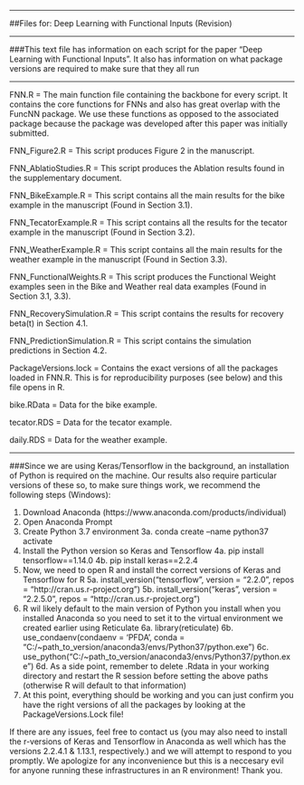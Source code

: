 ---------------------------------------------------------------

##Files for: Deep Learning with Functional Inputs (Revision)

---------------------------------------------------------------

###This text file has information on each script for the paper "Deep Learning with Functional Inputs". It also has information on what package versions are required to make sure that they all run

---------------------------------------------------------------

FNN.R = The main function file containing the backbone for every script. It contains the core functions for FNNs and also has great overlap with the FuncNN package. We use these functions as opposed to the associated package because the package was developed after this paper was initially submitted.

FNN_Figure2.R = This script produces Figure 2 in the manuscript.

FNN_AblatioStudies.R = This script produces the Ablation results found in the supplementary document.

FNN_BikeExample.R = This script contains all the main results for the bike example in the manuscript (Found in Section 3.1).

FNN_TecatorExample.R = This script contains all the results for the tecator example in the manuscript (Found in Section 3.2).

FNN_WeatherExample.R = This script contains all the main results for the weather example in the manuscript (Found in Section 3.3).

FNN_FunctionalWeights.R = This script produces the Functional Weight examples seen in the Bike and Weather real data examples (Found in Section 3.1, 3.3).

FNN_RecoverySimulation.R = This script contains the results for recovery beta(t) in Section 4.1.

FNN_PredictionSimulation.R = This script contains the simulation predictions in Section 4.2.

PackageVersions.lock = Contains the exact versions of all the packages loaded in FNN.R. This is for reproducibility purposes (see below) and this file opens in R.

bike.RData = Data for the bike example.

tecator.RDS = Data for the tecator example.

daily.RDS = Data for the weather example.

---------------------------------------------------------------

###Since we are using Keras/Tensorflow in the background, an installation of Python is required on the machine. Our results also require particular versions of these so, to make sure things work, we recommend the following steps (Windows):

1. Download Anaconda (https://www.anaconda.com/products/individual)
2. Open Anaconda Prompt
3. Create Python 3.7 environment
3a. conda create --name python37 activate
4. Install the Python version so Keras and Tensorflow 
4a. pip install tensorflow==1.14.0 
4b. pip install keras==2.2.4
5. Now, we need to open R and install the correct versions of Keras and Tensorflow for R 
5a. install_version("tensorflow", version = "2.2.0", repos = "http://cran.us.r-project.org") 
5b. install_version("keras", version = "2.2.5.0", repos = "http://cran.us.r-project.org")
6. R wil likely default to the main version of Python you install when you installed Anaconda so you need to set it to the virtual environment we created earlier using Reticulate
6a. library(reticulate)
6b. use_condaenv(condaenv = 'PFDA', conda = "C:/~path_to_version/anaconda3/envs/Python37/python.exe")
6c. use_python("C:/~path_to_version/anaconda3/envs/Python37/python.exe")
6d. As a side point, remember to delete .Rdata in your working directory and restart the R session before setting the above paths (otherwise R will default to that information)
7. At this point, everything should be working and you can just confirm you have the right versions of all the packages by looking at the PackageVersions.Lock file!

If there are any issues, feel free to contact us (you may also need to install the r-versions of Keras and Tensorflow in Anaconda as well which has the versions 2.2.4.1 & 1.13.1, respectively.) and we
will attempt to respond to you promptly. We apologize for any inconvenience but this is a neccesary evil for anyone running these infrastructures in an R environment! Thank you.
